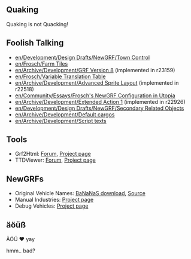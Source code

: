 {{en/Archive/Community/Users/Infobox Developer|
realname=frosch|
birthyear=1982|
codingspec=quaking|
currentstat=Active|
website=devs.openttd.org/~frosch|
}}

== Quaking ==
Quaking is not Quacking!

== Foolish Talking ==
* [[en/Development/Design Drafts/NewGRF/Town Control]]
* [[en/Frosch/Farm Tiles]]
* [[en/Archive/Development/GRF Version 8]] (implemented in r23159)
* [[en/Frosch/Variable Translation Table]]
* [[en/Archive/Development/Advanced Sprite Layout]] (implemented in r22518)
* [[en/Community/Essays/Frosch's NewGRF Configuration in Utopia]]
* [[en/Archive/Development/Extended Action 1]] (implemented in r22926)
* [[en/Development/Design Drafts/NewGRF/Secondary Related Objects]]
* [[en/Archive/Development/Default cargos]]
* [[en/Archive/Development/Script texts]]

== Tools ==
* Grf2Html: [http://www.tt-forums.net/viewtopic.php?f=68&t=34279 Forum], [http://dev.openttdcoop.org/projects/grf2html Project page]
* TTDViewer: [http://www.tt-forums.net/viewtopic.php?f=68&t=46927 Forum], [http://dev.openttdcoop.org/projects/ttdviewer Project page]

== NewGRFs ==
* Original Vehicle Names: [http://bananas.openttd.org/newgrf BaNaNaS download], [http://devs.openttd.org/~frosch/origveh.nfo Source]
* Manual Industries: [http://dev.openttdcoop.org/projects/manindu Project page]
* Debug Vehicles: [http://dev.openttdcoop.org/projects/debugveh Project page]

== äöüß ==
ÄÖÜ ♥ yay

hmm.. bad?